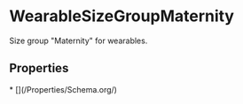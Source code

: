   
# WearableSizeGroupMaternity

Size group "Maternity" for wearables.

## Properties

<Grid>
* [](/Properties/Schema.org/)
</Grid>


